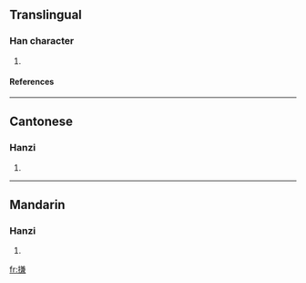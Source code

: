 ==Translingual==
===Han character===
{{Han char|rn=64|rad=手|as=10|sn=13|four=5803<sub>7</sub>|canj=手廿X金 (QTXC)}}
# {{defn|Han|sort=手10}}
====References====
{{Han ref|kx=0447.050|dkj=12484|dj=0797.170|hdz=31936.060|uh=641B|ud=25627|bh=DDB8|bd=56760}}
----
==Cantonese==
===Hanzi===
{{yue-hanzi|jyut=|y=gim1}}
# {{defn|Cantonese}}
----
==Mandarin==
===Hanzi===
{{cmn-hanzi|pin=[[dā]] (da1), [[jiān]] (jian1)|wg=ta<sup>1</sup>, chien<sup>1</sup>}}
# {{defn|Mandarin}}

[[fr:搛]]